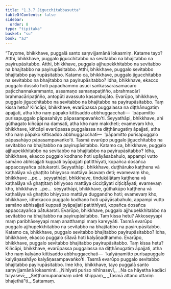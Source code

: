 ```yaml
---
title: "1.3.7 Jigucchitabbasutta"
tableOfContents: false
sidebar:
  order: 8
type: "tipitaka"
basket: "su"
book: "a3"
---
```



<DynamicBreadcrumb />

<Division number="27" book="a3" bookNo="15" page="124">

<Paragraph number="133" book="a3">
“Tayome, bhikkhave, puggalā santo saṃvijjamānā lokasmiṃ. Katame tayo? Atthi, bhikkhave, puggalo jigucchitabbo na sevitabbo na bhajitabbo na payirupāsitabbo. Atthi, bhikkhave, puggalo ajjhupekkhitabbo na sevitabbo na bhajitabbo na payirupāsitabbo. Atthi, bhikkhave, puggalo sevitabbo bhajitabbo payirupāsitabbo. Katamo ca, bhikkhave, puggalo jigucchitabbo na sevitabbo na bhajitabbo na payirupāsitabbo? Idha, bhikkhave, ekacco puggalo dussīlo hoti pāpadhammo asuci saṅkassarasamācāro paṭicchannakammanto, assamaṇo samaṇapaṭiñño, abrahmacārī brahmacāripaṭiñño, antopūti avassuto kasambujāto. Evarūpo, bhikkhave, puggalo jigucchitabbo na sevitabbo na bhajitabbo na payirupāsitabbo. Taṃ kissa hetu? Kiñcāpi, bhikkhave, evarūpassa puggalassa na diṭṭhānugatiṃ āpajjati, atha kho naṃ pāpako kittisaddo abbhuggacchati—  ‘pāpamitto purisapuggalo pāpasahāyo pāpasampavaṅko’ti. Seyyathāpi, bhikkhave, ahi gūthagato kiñcāpi na daṃsati, atha kho naṃ makkheti; evamevaṃ kho, bhikkhave, kiñcāpi evarūpassa puggalassa na diṭṭhānugatiṃ āpajjati, atha kho naṃ pāpako kittisaddo abbhuggacchati—  ‘pāpamitto purisapuggalo pāpasahāyo pāpasampavaṅko’ti. Tasmā evarūpo puggalo jigucchitabbo na sevitabbo na bhajitabbo na payirupāsitabbo.
</Paragraph>

<Paragraph number="134" book="a3">
Katamo ca, bhikkhave, puggalo ajjhupekkhitabbo na sevitabbo na bhajitabbo na payirupāsitabbo? Idha, bhikkhave, ekacco puggalo kodhano hoti upāyāsabahulo, appampi vutto samāno abhisajjati kuppati byāpajjati patitthīyati, kopañca dosañca appaccayañca pātukaroti. Seyyathāpi, bhikkhave, duṭṭhāruko kaṭṭhena vā kaṭhalāya vā ghaṭṭito bhiyyoso mattāya āsavaṃ deti; evamevaṃ kho, bhikkhave …pe…  seyyathāpi, bhikkhave, tindukālātaṃ kaṭṭhena vā kaṭhalāya vā ghaṭṭitaṃ bhiyyoso mattāya cicciṭāyati ciṭiciṭāyati; evamevaṃ kho, bhikkhave …pe…  seyyathāpi, bhikkhave, gūthakūpo kaṭṭhena vā kaṭhalāya vā ghaṭṭito bhiyyoso mattāya duggandho hoti; evamevaṃ kho, bhikkhave, idhekacco puggalo kodhano hoti upāyāsabahulo, appampi vutto samāno abhisajjati kuppati byāpajjati patitthīyati, kopañca dosañca appaccayañca pātukaroti. Evarūpo, bhikkhave, puggalo ajjhupekkhitabbo na sevitabbo na bhajitabbo na payirupāsitabbo. Taṃ kissa hetu? Akkoseyyapi maṃ paribhāseyyapi maṃ anatthampi maṃ kareyyāti. Tasmā evarūpo puggalo ajjhupekkhitabbo na sevitabbo na bhajitabbo na payirupāsitabbo.
</Paragraph>

<Paragraph number="135" book="a3">
Katamo ca, bhikkhave, puggalo sevitabbo bhajitabbo payirupāsitabbo? Idha, bhikkhave, ekacco puggalo sīlavā hoti kalyāṇadhammo. Evarūpo, bhikkhave, puggalo sevitabbo bhajitabbo payirupāsitabbo. Taṃ kissa hetu? Kiñcāpi, bhikkhave, evarūpassa puggalassa na diṭṭhānugatiṃ āpajjati, atha kho naṃ kalyāṇo kittisaddo abbhuggacchati—  ‘kalyāṇamitto purisapuggalo kalyāṇasahāyo kalyāṇasampavaṅko’ti. Tasmā evarūpo puggalo sevitabbo bhajitabbo payirupāsitabbo. Ime kho, bhikkhave, tayo puggalā santo saṃvijjamānā lokasminti.
</Paragraph>

<Paragraph number="136" type="verses" book="a3">
_Nihīyati puriso nihīnasevī,_  
_Na ca hāyetha kadāci tulyasevī;_  
_Seṭṭhamupanamaṃ udeti khippaṃ,_  
_Tasmā attano uttariṃ bhajethā”ti._  


</Paragraph>
</Division>

<Paragraph number="137" type="center" book="a3">
Sattamaṃ.
</Paragraph>